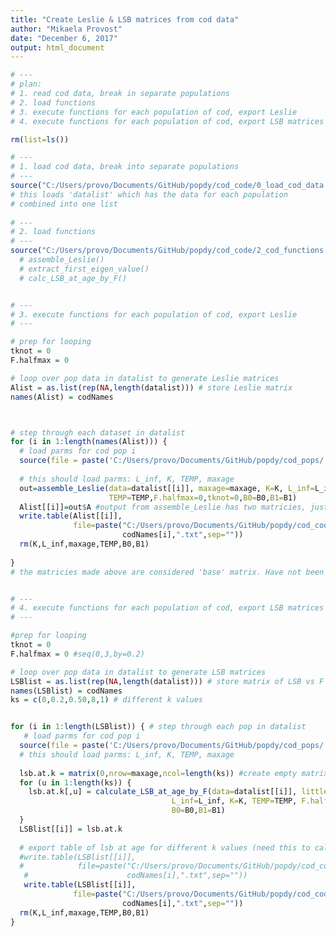 ```yaml
---
title: "Create Leslie & LSB matrices from cod data"
author: "Mikaela Provost"
date: "December 6, 2017"
output: html_document
---
```



```r
# ---
# plan:
# 1. read cod data, break in separate populations
# 2. load functions
# 3. execute functions for each population of cod, export Leslie
# 4. execute functions for each population of cod, export LSB matrices 

rm(list=ls())

# ---
# 1. load cod data, break into separate populations
# ---
source("C:/Users/provo/Documents/GitHub/popdy/cod_code/0_load_cod_data.r")
# this loads 'datalist' which has the data for each population
# combined into one list
        
# ---
# 2. load functions
# ---
source("C:/Users/provo/Documents/GitHub/popdy/cod_code/2_cod_functions.r")
  # assemble_Leslie()
  # extract_first_eigen_value()
  # calc_LSB_at_age_by_F()


# ---
# 3. execute functions for each population of cod, export Leslie 
# ---

# prep for looping
tknot = 0
F.halfmax = 0

# loop over pop data in datalist to generate Leslie matrices
Alist = as.list(rep(NA,length(datalist))) # store Leslie matrix
names(Alist) = codNames



# step through each dataset in datalist
for (i in 1:length(names(Alist))) {
  # load parms for cod pop i
  source(file = paste('C:/Users/provo/Documents/GitHub/popdy/cod_pops/',names(Alist)[i], '.r', sep=''))
                       
  # this should load parms: L_inf, K, TEMP, maxage
  out=assemble_Leslie(data=datalist[[i]], maxage=maxage, K=K, L_inf=L_inf, 
                      TEMP=TEMP,F.halfmax=0,tknot=0,B0=B0,B1=B1)
  Alist[[i]]=out$A #output from assemble_Leslie has two matricies, just choose Leslie (A)
  write.table(Alist[[i]],
              file=paste("C:/Users/provo/Documents/GitHub/popdy/cod_code/mikaelaLeslie/matrix_maxages/",
                         codNames[i],".txt",sep=""))
  rm(K,L_inf,maxage,TEMP,B0,B1)
  
}
# the matricies made above are considered 'base' matrix. Have not been adjusted. 


# ---
# 4. execute functions for each population of cod, export LSB matrices 
# ---

#prep for looping
tknot = 0
F.halfmax = 0 #seq(0,3,by=0.2)

# loop over pop data in datalist to generate LSB matrices
LSBlist = as.list(rep(NA,length(datalist))) # store matrix of LSB vs F
names(LSBlist) = codNames
ks = c(0,0.2,0.50,8,1) # different k values


for (i in 1:length(LSBlist)) { # step through each pop in datalist
   # load parms for cod pop i
  source(file = paste('C:/Users/provo/Documents/GitHub/popdy/cod_pops/',names(LSBlist)[i], '.r', sep=''))
  # this should load parms: L_inf, K, TEMP, maxage
  
  lsb.at.k = matrix(0,nrow=maxage,ncol=length(ks)) #create empty matrix to store LSB at age at k
  for (u in 1:length(ks)) {
    lsb.at.k[,u] = calculate_LSB_at_age_by_F(data=datalist[[i]], littlek=ks[u], maxage=maxage,
                                    L_inf=L_inf, K=K, TEMP=TEMP, F.halfmax=F.halfmax,
                                    B0=B0,B1=B1)
  }
  LSBlist[[i]] = lsb.at.k
  
  # export table of lsb at age for different k values (need this to calculate new Leslie matricies)
  #write.table(LSBlist[[i]],
  #            file=paste("C:/Users/provo/Documents/GitHub/popdy/cod_code/mikaelaLSB/LSBmatrix_maxages/",
   #                      codNames[i],".txt",sep=""))
   write.table(LSBlist[[i]],
              file=paste("C:/Users/provo/Documents/GitHub/popdy/cod_code/mikaelaLSB/LSB_k_matrix/",
                         codNames[i],".txt",sep=""))
  rm(K,L_inf,maxage,TEMP,B0,B1)
}



```

